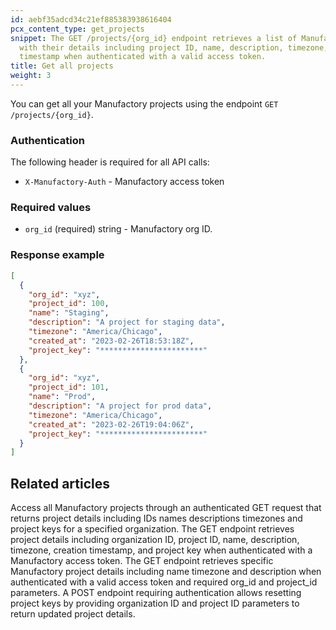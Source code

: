 ```yaml
---
id: aebf35adcd34c21ef885383938616404
pcx_content_type: get_projects
snippet: The GET /projects/{org_id} endpoint retrieves a list of Manufactory projects
  with their details including project ID, name, description, timezone, and creation
  timestamp when authenticated with a valid access token.
title: Get all projects
weight: 3
---
```


You can get all your Manufactory projects using the endpoint `GET /projects/{org_id}`.

### Authentication

The following header is required for all API calls:
- `X-Manufactory-Auth` - Manufactory access token

### Required values

- `org_id` (required) string - Manufactory org ID.


### Response example

```json
[
  {
    "org_id": "xyz",
    "project_id": 100,
    "name": "Staging",
    "description": "A project for staging data",
    "timezone": "America/Chicago",
    "created_at": "2023-02-26T18:53:18Z",
    "project_key": "***********************"
  },
  {
    "org_id": "xyz",
    "project_id": 101,
    "name": "Prod",
    "description": "A project for prod data",
    "timezone": "America/Chicago",
    "created_at": "2023-02-26T19:04:06Z",
    "project_key": "***********************"
  }
]
```


## Related articles
<CardGrid>
<LinkTitleCard header="<b>Projects > Get all projects</b>" href="/products/manufactory/projects/get_projects/" > Access all Manufactory projects through an authenticated GET request that returns project details including IDs names descriptions timezones and project keys for a specified organization. </LinkTitleCard>
<LinkTitleCard header="<b>Projects > Get a project</b>" href="/products/manufactory/projects/get_project/" > The GET endpoint retrieves project details including organization ID, project ID, name, description, timezone, creation timestamp, and project key when authenticated with a Manufactory access token. </LinkTitleCard>
<LinkTitleCard header="<b>Projects > Get a project</b>" href="/products/manufactory/projects/get_project/" > The GET endpoint retrieves specific Manufactory project details including name timezone and description when authenticated with a valid access token and required org_id and project_id parameters. </LinkTitleCard>
<LinkTitleCard header="<b>Projects > Reset project key</b>" href="/products/manufactory/projects/reset_key/" > A POST endpoint requiring authentication allows resetting project keys by providing organization ID and project ID parameters to return updated project details. </LinkTitleCard>
</CardGrid>